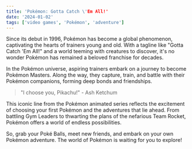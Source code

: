 ```yaml
---
title: 'Pokémon: Gotta Catch \'Em All!'
date: '2024-01-02'
tags: ['video games', 'Pokémon', 'adventure']
---
```


Since its debut in 1996, Pokémon has become a global phenomenon, captivating the hearts of trainers young and old. With a tagline like "Gotta Catch 'Em All!" and a world teeming with creatures to discover, it's no wonder Pokémon has remained a beloved franchise for decades.

In the Pokémon universe, aspiring trainers embark on a journey to become Pokémon Masters. Along the way, they capture, train, and battle with their Pokémon companions, forming deep bonds and friendships.

> "I choose you, Pikachu!" - Ash Ketchum

This iconic line from the Pokémon animated series reflects the excitement of choosing your first Pokémon and the adventures that lie ahead. From battling Gym Leaders to thwarting the plans of the nefarious Team Rocket, Pokémon offers a world of endless possibilities.

So, grab your Poké Balls, meet new friends, and embark on your own Pokémon adventure. The world of Pokémon is waiting for you to explore!
